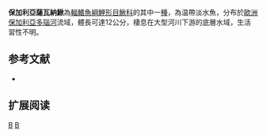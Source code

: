 {{Speciesbox 
| taxon = Sabanejewia bulgarica
| image = Sabanejewia bulgarica.jpg
| status = LC
| status_system = IUCN3.1
| authority =  [[Drensky|Drensky]], 1928
| synonyms = *''Cobitis bulgarica ,Drensky, 1928 ''
*''Sabanejewia aurata bulgarica ,Drensky, 1928 ''
}}
'''保加利亞薩瓦納鰍'''為[[輻鰭魚綱|輻鰭魚綱]][[鯉形目|鯉形目]][[鰍科|鰍科]]的其中一[[種|種]]，為温帶淡水魚，分布於[[歐洲|歐洲]][[保加利亞|保加利亞]][[多瑙河|多瑙河]]流域，體長可達12公分，棲息在大型河川下游的底層水域，生活習性不明。

==参考文献==
{{refbegin}}
*{{FishBase_species|genus=Sabanejewia|species=bulgarica|year=2014|month=2}}
{{refend}}

== 扩展阅读 ==
{{refbegin}}
{{wikispecies-inline|Sabanejewia bulgarica |保加利亞薩瓦納鰍}}
{{refend}}
{{Taxonbar|from=Q641824}}

[[Category:IUCN红色名录无危物种|B]]
[[Category:薩瓦納鰍屬|B]]


{{魚類小作品}}